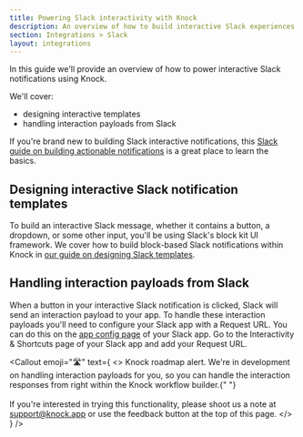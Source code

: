 ```yaml
---
title: Powering Slack interactivity with Knock
description: An overview of how to build interactive Slack experiences with Knock.
section: Integrations > Slack
layout: integrations
---
```


In this guide we'll provide an overview of how to power interactive Slack notifications using Knock.

We'll cover:

- designing interactive templates
- handling interaction payloads from Slack

If you're brand new to building Slack interactive notifications, this [Slack guide on building actionable notifications](https://api.slack.com/tutorials/tracks/actionable-notifications) is a great place to learn the basics.

## Designing interactive Slack notification templates

To build an interactive Slack message, whether it contains a button, a dropdown, or some other input, you'll be using Slack's block kit UI framework. We cover how to build block-based Slack notifications within Knock in [our guide on designing Slack templates](/integrations/chat/slack/designing-slack-templates).

## Handling interaction payloads from Slack

When a button in your interactive Slack notification is clicked, Slack will send an interaction payload to your app. To handle these interaction payloads you'll need to configure your Slack app with a Request URL. You can do this on the [app config page](https://api.slack.com/apps) of your Slack app. Go to the Interactivity & Shortcuts page of your Slack app and add your Request URL.

<Callout
  emoji="🛣"
  text={
    <>
      <span className="font-bold">Knock roadmap alert.</span> We're in
      development on handling interaction payloads for you, so you can handle
      the interaction responses from right within the Knock workflow builder.{" "}
      <br />
      <br /> If you're interested in trying this functionality, please shoot us a
      note at <a href="mailto:support@knock.app">support@knock.app</a> or use the
      feedback button at the top of this page.
    </>
  }
/>
